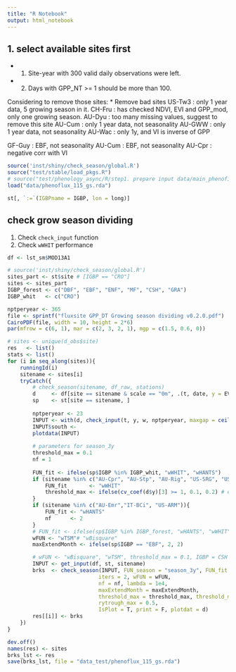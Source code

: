 ```yaml
---
title: "R Notebook"
output: html_notebook
---
```


## 1. select available sites first  
- (1) Site-year with 300 valid daily observations were left.  
- (2) Days with GPP_NT >= 1 should be more than 100.  

Considering to remove those sites: 
* Remove bad sites
US-Tw3 : only 1 year data, 5 growing season in it.
CH-Fru : has checked NDVI, EVI and GPP_mod, only one growing season.
AU-Dyu : too many missing values, suggest to remove this site
AU-Cum : only 1 year data, not seasonality
AU-GWW : only 1 year data, not seasonality
AU-Wac : only 1y, and VI is inverse of GPP

GF-Guy : EBF, not seasonality
AU-Cum : EBF, not seasonality
AU-Cpr : negative corr with VI

```r
source('inst/shiny/check_season/global.R')
source("test/stable/load_pkgs.R")
# source("test/phenology_async/R/step1. prepare input data/main_phenofit.R")
load("data/phenoflux_115_gs.rda")

st[, `:=`(IGBPname = IGBP, lon = long)]
```

## check grow season dividing
1. Check `check_input` function
2. Check `wWHIT` performance

```r
df <- lst_sm$MOD13A1

```

```r
# source('inst/shiny/check_season/global.R')
sites_part <- st$site # [IGBP == "CRO"]
sites <- sites_part
IGBP_forest <- c("DBF", "EBF", "ENF", "MF", "CSH", "GRA")
IGBP_whit   <- c("CRO")

nptperyear <- 365
file <- sprintf("fluxsite GPP_DT Growing season dividing v0.2.0.pdf")
CairoPDF(file, width = 10, height = 2*6)
par(mfrow = c(6, 1), mar = c(2, 3, 2, 1), mgp = c(1.5, 0.6, 0))

# sites <- unique(d_obs$site)
res   <- list()
stats <- list()
for (i in seq_along(sites)){
    runningId(i)
    sitename <- sites[i]
    tryCatch({
        # check_season(sitename, df_raw, stations)
        d     <- df[site == sitename & scale == "0m", .(t, date, y = EVI, w, SummaryQA)] #%T>% plotdata(365)
        sp    <- st[site == sitename, ]
        
        nptperyear <- 23
        INPUT <- with(d, check_input(t, y, w, nptperyear, maxgap = ceiling(nptperyear/12*1.5)))
        INPUT$south <- 
        plotdata(INPUT)
        
        # parameters for season_3y
        threshold_max = 0.1
        nf = 1
        
        FUN_fit <- ifelse(sp$IGBP %in% IGBP_whit, "wWHIT", "wHANTS")
        if (sitename %in% c("AU-Cpr", "AU-Stp", "AU-Rig", "US-SRG", "US-Wkg")) {
            FUN_fit       <- "wWHIT"
            threshold_max <- ifelse(cv_coef(d$y)[3] >= 1, 0.1, 0.2) # experience param
        }
        if (sitename %in% c("AU-Emr","IT-BCi", "US-ARM")){
            FUN_fit <- "wHANTS"
            nf      <- 2
        }
        # FUN_fit <- ifelse(sp$IGBP %in% IGBP_forest, "wHANTS", "wWHIT")
        wFUN <- "wTSM"# "wBisquare"
        maxExtendMonth <- ifelse(sp$IGBP == "EBF", 2, 2)

        # wFUN <- "wBisquare", "wTSM", threshold_max = 0.1, IGBP = CSH
        INPUT <- get_input(df, st, sitename)
        brks  <- check_season(INPUT, FUN_season = "season_3y", FUN_fit = FUN_fit, 
                             iters = 2, wFUN = wFUN,
                             nf = nf, lambda = 1e4, 
                             maxExtendMonth = maxExtendMonth,
                             threshold_max = threshold_max, threshold_min = 0, 
                             rytrough_max = 0.5,
                             IsPlot = T, print = F, plotdat = d)
        res[[i]] <- brks 
    })
}

dev.off()
names(res) <- sites
brks_lst <- res
save(brks_lst, file = "data_test/phenoflux_115_gs.rda")
```

